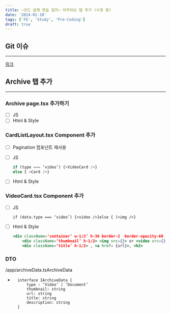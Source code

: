 ```yaml
---
title: ~코드 설계 연습 일지~ 아카이브 탭 추가 (수정 중)
date: '2024-01-10'
tags: ['FE', 'Study', 'Pre-Coding']
draft: true
---
```


## Git 이슈
---
[링크](https://github.com/is404notfound/DevBlogEasyoon/issues/5)


## Archive 탭 추가
---


### Archive page.tsx 추가하기

- [ ] JS
- [ ] Html & Style

### CardListLayout.tsx Component 추가

- [ ] Pagination 컴포넌트 재사용
- [ ] JS

    ``` javascript
    if (type === ‘video’) {<VideoCard />}
    else { <Card />}
    ```
    
- [ ] Html & Style

### VideoCard.tsx Component 추가

- [ ] JS 
    ``` javasript
    if (data.type === ‘video’) {<video />}else { (<img />}
    ```

- [ ] Html & Style
    ``` jsx
    <div className=‘container’ w-1/2’ h-36 border-2  border-opacity-60 dark:border-gray-700>
        <div className=‘thumbnail’ h-1/2> <img src={}> or <video src={}>
        <div className=‘title’ h-1/2> , <a href= {url}>, <h2>
    ```

### DTO
/app/archiveData.tsArchiveData

- ```javasript
    interface IArchiveData {
        type : ‘Video’ | ‘Document’
        thumbnail: string
        url: string
        title: string
        description: string
    }
```
